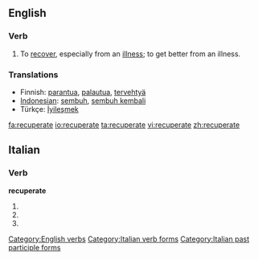 ==English==

=== Verb ===
{{en-verb|recuperates|recuperating|recuperated}}
# To [[recover]], especially from an [[illness]]; to get better from an illness.

=== Translations ===
*Finnish: [[parantua]], [[palautua]], [[tervehtyä]]
*[[Indonesian]]: [[sembuh]], [[sembuh kembali]]
*Türkçe: [[İyileşmek]]
[[Category:English verbs]]

[[fa:recuperate]]
[[io:recuperate]]
[[ta:recuperate]]
[[vi:recuperate]]
[[zh:recuperate]]

==Italian==

===Verb===
'''recuperate'''

# {{form of|[[second-person|Second-person]] [[plural]] [[present tense]]|[[recuperare#Italian|recuperare]]|lang=Italian}}
# {{form of|Second-person plural [[imperative]]|recuperare#Italian|recuperare|lang=Italian}}
# {{form of|[[feminine|Feminine]] plural|[[recuperato]]}}

[[Category:Italian verb forms]]
[[Category:Italian past participle forms]]

{{rfc-auto}}